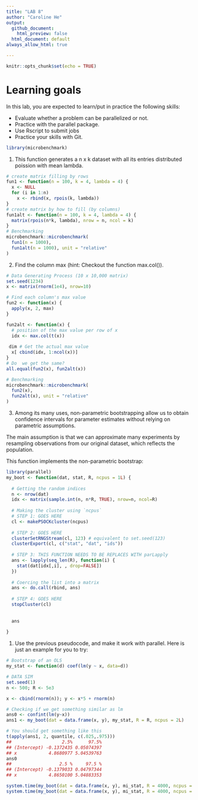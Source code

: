 ```yaml
---
title: "LAB 8"
author: "Caroline He"
output:
  github_document:
    html_preview: false
  html_document: default
always_allow_html: true

---
```


```r
knitr::opts_chunk$set(echo = TRUE)
```

# Learning goals
In this lab, you are expected to learn/put in practice the following skills:

* Evaluate whether a problem can be parallelized or not.
* Practice with the parallel package.
* Use Rscript to submit jobs
* Practice your skills with Git.

```r
library(microbenchmark)
```

1. This function generates a n x k dataset with all its entries distributed poission with mean lambda.
```r
# create matrix filling by rows
fun1 <- function(n = 100, k = 4, lambda = 4) {
  x <- NULL
  for (i in 1:n)
    x <- rbind(x, rpois(k, lambda))
}
# create matrix by how to fill (by columns)
fun1alt <- function(n = 100, k = 4, lambda = 4) {
  matrix(rpois(n*k, lambda), nrow = n, ncol = k)
}
# Benchmarking
microbenchmark::microbenchmark(
  fun1(n = 1000),
  fun1alt(n = 1000), unit = "relative"
)
```

2. Find the column max (hint: Checkout the function max.col()).
```r
# Data Generating Process (10 x 10,000 matrix)
set.seed(1234)
x <- matrix(rnorm(1e4), nrow=10)

# Find each column's max value
fun2 <- function(x) {
  apply(x, 2, max)
}

fun2alt <- function(x) {
  # position of the max value per row of x
  idx <- max.col(t(x))
  
 dim # Get the actual max value
  x[ cbind(idx, 1:ncol(x))]
}
# Do  we get the same?
all.equal(fun2(x), fun2alt(x))

# Benchmarking
microbenchmark::microbenchmark(
  fun2(x),
  fun2alt(x), unit = "relative"
)
```

3. Among its many uses, non-parametric bootstrapping allow us to obtain confidence intervals for parameter estimates without relying on parametric assumptions.

The main assumption is that we can approximate many experiments by resampling observations from our original dataset, which reflects the population.

This function implements the non-parametric bootstrap:

```r
library(parallel)
my_boot <- function(dat, stat, R, ncpus = 1L) {
  
  # Getting the random indices
  n <- nrow(dat)
  idx <- matrix(sample.int(n, n*R, TRUE), nrow=n, ncol=R)
 
  # Making the cluster using `ncpus`
  # STEP 1: GOES HERE
  cl <- makePSOCKcluster(ncpus)
  
  # STEP 2: GOES HERE
  clusterSetRNGStream(cl, 123) # equivalent to set.seed(123)
  clusterExport(cl, c("stat", "dat", "ids"))
  
  # STEP 3: THIS FUNCTION NEEDS TO BE REPLACES WITH parLapply
  ans <- lapply(seq_len(R), function(i) {
    stat(dat[idx[,i], , drop=FALSE])
  })
  
  # Coercing the list into a matrix
  ans <- do.call(rbind, ans)
  
  # STEP 4: GOES HERE
  stopCluster(cl)
  
  
  ans
  
}
```

1. Use the previous pseudocode, and make it work with parallel. Here is just an example for you to try:
```r
# Bootstrap of an OLS
my_stat <- function(d) coef(lm(y ~ x, data=d))

# DATA SIM
set.seed(1)
n <- 500; R <- 5e3

x <- cbind(rnorm(n)); y <- x*5 + rnorm(n)

# Checking if we get something similar as lm
ans0 <- confint(lm(y~x))
ans1 <- my_boot(dat = data.frame(x, y), my_stat, R = R, ncpus = 2L)

# You should get something like this
t(apply(ans1, 2, quantile, c(.025,.975)))
##                   2.5%      97.5%
## (Intercept) -0.1372435 0.05074397
## x            4.8680977 5.04539763
ans0
##                  2.5 %     97.5 %
## (Intercept) -0.1379033 0.04797344
## x            4.8650100 5.04883353

```

```r
system.time(my_boot(dat = data.frame(x, y), mi_stat, R = 4000, ncpus = 1L))
system.time(my_boot(dat = data.frame(x, y), mi_stat, R = 4000, ncpus = 2L))
```


